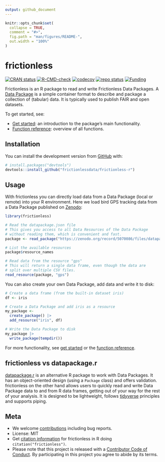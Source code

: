 ```yaml
---
output: github_document
---
```


<!-- README.md is generated from README.Rmd. Please edit that file -->

```r
knitr::opts_chunk$set(
  collapse = TRUE,
  comment = "#>",
  fig.path = "man/figures/README-",
  out.width = "100%"
)
```

# frictionless

<!-- badges: start -->
[![CRAN status](https://www.r-pkg.org/badges/version/frictionless)](https://CRAN.R-project.org/package=frictionless)
[![R-CMD-check](https://github.com/frictionlessdata/frictionless-r/workflows/R-CMD-check/badge.svg)](https://github.com/frictionlessdata/frictionless-r/actions)
[![codecov](https://codecov.io/gh/frictionlessdata/frictionless-r/branch/main/graph/badge.svg?token=bKtiHW21K0)](https://codecov.io/gh/frictionlessdata/frictionless-r)
[![repo status](https://www.repostatus.org/badges/latest/active.svg)](https://www.repostatus.org/#active)
[![Funding](https://img.shields.io/static/v1?label=powered+by&message=lifewatch.be&labelColor=1a4e8a&color=f15922)](https://lifewatch.be/)
<!-- badges: end -->

Frictionless is an R package to read and write Frictionless Data Packages. A [Data Package](https://specs.frictionlessdata.io/data-package/) is a simple container format to describe and package a collection of (tabular) data. It is typically used to publish FAIR and open datasets.

To get started, see:

- [Get started](https://frictionlessdata.github.io/frictionless-r/articles/frictionless.html): an introduction to the package's main functionality.
- [Function reference](https://frictionlessdata.github.io/frictionless-r/reference/index.html): overview of all functions.

## Installation

You can install the development version from [GitHub](https://github.com/frictionlessdata/frictionless-r) with:

``` r
# install.packages("devtools")
devtools::install_github("frictionlessdata/frictionless-r")
```

## Usage

With frictionless you can directly load data from a Data Package (local or remote) into your R environment. Here we load bird GPS tracking data from a Data Package published on [Zenodo](https://doi.org/10.5281/zenodo.5070086):

```r
library(frictionless)

# Read the datapackage.json file
# This gives you access to all Data Resources of the Data Package
# without reading them, which is convenient and fast.
package <- read_package("https://zenodo.org/record/5070086/files/datapackage.json")

# List the available resources
package$resource_names

# Read data from the resource "gps"
# This will return a single data frame, even though the data are 
# split over multiple CSV files.
read_resource(package, "gps")
```

You can also create your own Data Package, add data and write it to disk:

```r
# Create a data frame (from the built-in dataset iris)
df <- iris

# Create a Data Package and add iris as a resource
my_package <-
  create_package() |>
  add_resource("iris", df)

# Write the Data Package to disk
my_package |>
  write_package(tempdir())
```

For more functionality, see [get started](https://frictionlessdata.github.io/frictionless-r/articles/frictionless.html) or the [function reference](https://frictionlessdata.github.io/frictionless-r/reference/index.html).

## frictionless vs datapackage.r

[datapackage.r](https://cran.r-project.org/web/packages/datapackage.r/) is an alternative R package to work with Data Packages. It has an object-oriented design (using a `Package` class) and offers validation. frictionless on the other hand allows users to quickly read and write Data Package data to and from R data frames, getting out of your way for the rest of your analysis. It is designed to be lightweight, follows [tidyverse](https://www.tidyverse.org/) principles and supports piping.

## Meta

- We welcome [contributions](https://frictionlessdata.github.io/frictionless-r/CONTRIBUTING.html) including bug reports.
- License: MIT
- Get [citation information](https://frictionlessdata.github.io/frictionless-r/authors.html#citation) for frictionless in R doing `citation("frictionless")`.
- Please note that this project is released with a [Contributor Code of Conduct](https://frictionlessdata.io/work-with-us/code-of-conduct/). By participating in this project you agree to abide by its terms.
